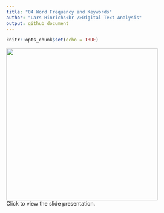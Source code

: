 ```yaml
---
title: "04 Word Frequency and Keywords"
author: "Lars Hinrichs<br />Digital Text Analysis"
output: github_document
---
```


```r
knitr::opts_chunk$set(echo = TRUE)
```

[<img src="slide1.png" width="400"/>](https://wordsmith189.github.io/04_keywords/)
<br />Click to view the slide presentation.
    
